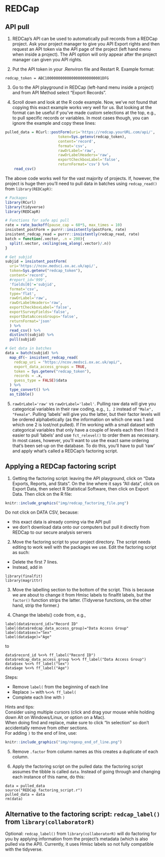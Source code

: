 # REDCap

## API pull

1. REDCap's API can be used to automatically pull records from a REDCap project. Ask your project manager to give you API Export rights and then request an API token via the API page of the project (left hand menu when inside a project). The API option will only appear after the project manager can given you API rights.

2. Put the API token in your .Renviron file and Restart R. Example format:

```
redcap_token = ABC10000000000000000000000001DFG
```

3. Go to the API playground in REDCap (left-hand menu inside a project) and from API Method select "Export Records".

4. Scroll down and look at the R code example. Now, we've not found that copying this exact example works very well for us. But looking at the format can be useful if you've made custom selections at the top, e.g., to pull specific records or variables. In most cases though, you can ignore the example and copy these lines:

```r
pulled_data = RCurl::postForm(uri='https://redcap.yourURL.com/api/',
                        token=Sys.getenv(redcap_token),
                        content='record',
                        format='csv',
                        rawOrLabel='raw',
                        rawOrLabelHeaders='raw',
                        exportCheckboxLabel='false',
                        returnFormat='csv') %>% 
    read_csv()
```

The above code works well for the vast majority of projects. If, however, the project is huge then you'll need to pull data in batches using `redcap_read()` from `library(REDCapR)`:

```r
# Packages
library(RCurl)
library(tidyverse)
library(REDCapR)

# Functions for safe api pull
rate = rate_backoff(pause_cap = 60*5, max_times = 10)
insistent_postForm = purrr::insistently(postForm, rate)
insistent_redcap_read = purrr::insistently(redcap_read, rate)
batch = function(.vector, .n = 200){
  split(.vector, ceiling(seq_along(.vector)/.n))
}

# Get subjid
subjid = insistent_postForm(
  uri='https://ncov.medsci.ox.ac.uk/api/',
  token=Sys.getenv("redcap_token"),
  content='record',
  #report_id='999',
  'fields[0]'='subjid',
  format='csv',
  type='flat',
  rawOrLabel='raw',
  rawOrLabelHeaders='raw',
  exportCheckboxLabel='false',
  exportSurveyFields='false',
  exportDataAccessGroups='false',
  returnFormat='json'
  ) %>% 
  read_csv() %>% 
  distinct(subjid) %>% 
  pull(subjid)

# Get data in batches
data = batch(subjid) %>% 
  map_df(~ insistent_redcap_read(
    redcap_uri = "https://ncov.medsci.ox.ac.uk/api/",
    export_data_access_groups = TRUE,
    token = Sys.getenv("redcap_token"),
    records = .x,
    guess_type = FALSE)$data
  ) %>% 
  type_convert() %>% 
  as_tibble()

```

5. `rawOrLabel='raw'` vs `rawOrLabel='label'`. Pulling raw data will give you categorical variables in their raw coding, e.g., `1, 2` instead of `"Male", "Female"`. Pulling 'labels' will give you the latter, but their factor levels will be ordered alphabetically (as the information on which one was 1 and which one 2 is lost/not pulled). If I'm working with a small dataset with categorical variables that only have a couple of levels each then I find it easier to pull 'labels' and use `fct_relevel()` to order them as necessary. In most cases, however, you'll want to use the exact same ordering that's been set-up on the database. To do this, you'll have to pull 'raw' and apply what's called a REDCap's factoring script.

## Applying a REDCap factoring script

1. Getting the factoring script: leaving the API playground, click on "Data Exports, Reports, and Stats". On the line where it says "All data", click on Export Data, then select R Statistical Software, then click on Export Data. Then click on the R file:

```r
knitr::include_graphics("img/redcap_factoring_file.png")
```

Do not click on DATA CSV, because:

* this exact data is already coming via the API pull
* we don't download data onto our computers but pull it directly from REDCap to our secure analysis servers

2. Move the factoring script to your project directory. The script needs editing to work well with the packages we use. Edit the factoring script as such:
* Delete the first 7 lines.
* Instead, add in
```
library(finalfit)
library(magrittr)
```
3. Move the labelling section to the bottom of the script. This is because we are about to change it from Hmisc labels to finalfit labels, but the `factor()` function strips the latter. (Tidyverse functions, on the other hand, strip the former.)

4. Change the labels() code from, e.g., 
```
label(data$record_id)="Record ID"
label(data$redcap_data_access_group)="Data Access Group"
label(data$sex)="Sex"
label(data$age)="Age"
```
to
```
data$record_id %<>% ff_label("Record ID")
data$redcap_data_access_group %<>% ff_label("Data Access Group")
data$sex %<>% ff_label("Sex")
data$age %<>% ff_label("Age")
```

Steps:

* Remove `label(` from the beginning of each line
* Replace  `)=` with ` %<>% ff_label(`
* Complete each line with `)`

Hints and tips:  
Consider using multiple cursors (click and drag your mouse while holding down Alt on Windows/Linux, or option on a Mac).  
When doing find and replace, make sure to click "In selection" so don't accidentally remove from other sections.  
For adding `)` to the end of line, use:

```r
knitr::include_graphics("img/regexp_end_of_line.png")
```

5. Remove `.factor` from column names as this creates a duplicate of each column.

6. Apply the factoring script on the pulled data: the factoring script assumes the tibble is called `data`. Instead of going through and changing each instance of this name, do this:


```
data = pulled_data
source("REDCap_factoring_script.r")
pulled_data = data
rm(data)
```

## Alternative to the factoring script: `redcap_label()` from `library(collaboratorR)`

Optional: `redcap_label()` from `library(collaboratorR)` will do factoring for you by applying information from the project's metadata (which is also pulled via the API). Currently, it uses Hmisc labels so not fully compatible with the tidyverse. 